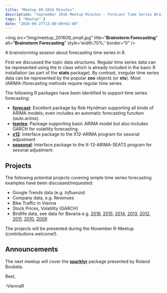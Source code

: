 ```yaml
---
title: "Meetup 09-2016 Minutes"
description: "September 2016 Meetup Minutes - Forecast Time Series Brainstorming"
tags: [ "Meetup" ]
date: "2016-09-27T13:00:00+02:00"
---
```


<img src="/img/meetup_201609_small.jpg" title="**Brainstorm Forecasting**" \
alt="**Brainstorm Forecasting**" style='width:70%;' border="0" />

A brainstorming session about forecasting time series in R.  

<!--more-->

First we discussed the topic data structures. Regular time series data can be represented using the *ts* class which is already included in the basic R installation (as part of the **stats** package). By contrast, irregular time series data can be represented by the popular **zoo** objects (or **xts**). Most (ARIMA-)forecasting methods require regular time series.

The following R packages have been identified to support time series forecasting:

- [**forecast**](https://CRAN.R-project.org/package=forecast): Excellent package by Rob Hyndman supporting all kinds of ARIMA models; even includes an automatic forecasting function (*auto.arima*).
- [**tseries**](https://CRAN.R-project.org/package=tseries): Package supporting basic ARIMA model but also includes GARCH for volatility forecasting.
- [**x12**](https://cran.r-project.org/package=x12): Interface package to the X12-ARIMA program for sesonal adjustment
- [**seasonal**](https://cran.r-project.org/package=seasonal): Interface package to the X-13-ARIMA-SEATS program for sesonal adjustment.

## Projects
The following potential projects covering simple time series forecasting examples have been discussed/requested:

- Google Trends data (e.g. *Influenza*)
- Company data, e.g. Revenues
- Bike Traffic in Vienna
- Stock Prices, Volatility (GARCH)
- Birdlife data, see data for Bavaria e.g.
[2016](http://www.stunde-der-wintervoegel.de/index.php?id=auswertung&land=Bayern), 
[2015](http://sdw2015.lbv.de/index.php?id=auswertung&land=Bayern),
[2014](http://sdw2014.lbv.de/index.php?id=auswertung&land=Bayern),
[2013](http://sdw2013.lbv.de/index.php?id=auswertung&land=Bayern),
[2012](http://sdw2012.lbv.de/index.php?id=auswertung&land=Bayern),
[2011](http://sdw2011.lbv.de/index.php?id=auswertung&land=Bayern),
[2010](http://sdw2010.lbv.de/index.php?id=auswertung&land=Bayern),
[2009](http://sdw2009.lbv.de/index.php?id=auswertung&land=Bayern)

The projects will be presented during the November R-Meetup (contributions welcome!).

## Announcements
The next meetup will cover the [**sparklyr**](http://spark.rstudio.com) package presented by Roland Boubela.

Best,

  -ViennaR
 
